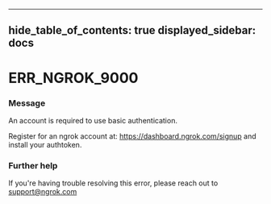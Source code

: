 

---
hide_table_of_contents: true
displayed_sidebar: docs
---


# ERR_NGROK_9000

### Message
An account is required to use basic authentication.

Register for an ngrok account at: https://dashboard.ngrok.com/signup and install your authtoken.

<ErrorDetails />



### Further help
If you're having trouble resolving this error, please reach out to [support@ngrok.com](mailto:support@ngrok.com?subject=Help%20with%20ERR_NGROK_9000)

